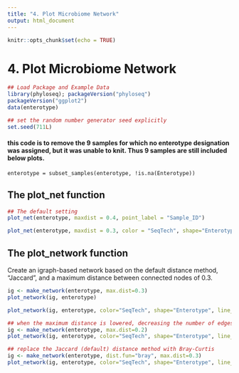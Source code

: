 ```yaml
---
title: "4. Plot Microbiome Network"
output: html_document
---
```


```r
knitr::opts_chunk$set(echo = TRUE)
```

# 4. Plot Microbiome Network

```r
## Load Package and Example Data
library(phyloseq); packageVersion("phyloseq")
packageVersion("ggplot2")
data(enterotype)
```

```r
## set the random number generator seed explicitly
set.seed(711L)
```

#### this code is to remove the 9 samples for which no enterotype designation was assigned, but it was unable to knit. Thus 9 samples are still included below plots.
    enterotype = subset_samples(enterotype, !is.na(Enterotype))

## The plot_net function

```r
## The default setting
plot_net(enterotype, maxdist = 0.4, point_label = "Sample_ID")
```

```r
plot_net(enterotype, maxdist = 0.3, color = "SeqTech", shape="Enterotype")
```

## The plot_network function
Create an igraph-based network based on the default distance method, “Jaccard”, and a maximum distance between connected nodes of 0.3.
```r
ig <- make_network(enterotype, max.dist=0.3)
plot_network(ig, enterotype)
```

```r
plot_network(ig, enterotype, color="SeqTech", shape="Enterotype", line_weight=0.4, label=NULL)
```

```r
## when the maximum distance is lowered, decreasing the number of edges in the network
ig <- make_network(enterotype, max.dist=0.2)
plot_network(ig, enterotype, color="SeqTech", shape="Enterotype", line_weight=0.4, label=NULL)
```

```r
## replace the Jaccard (default) distance method with Bray-Curtis
ig <- make_network(enterotype, dist.fun="bray", max.dist=0.3)
plot_network(ig, enterotype, color="SeqTech", shape="Enterotype", line_weight=0.4, label=NULL)
```
